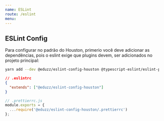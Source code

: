 ```yaml
---
name: ESLint
route: /eslint
menu:
---
```


## ESLint Config

Para configurar no padrão do Houston, primerio você deve adicionar as dependências, pois o eslint exige que plugins devem,
ser adicionados no projeto principal:

```sh
yarn add --dev @eduzz/eslint-config-houston @typescript-eslint/eslint-plugin @typescript-eslint/parser eslint-config-prettier eslint-plugin-eslint-plugin eslint-plugin-import-helpers eslint-plugin-prettier eslint-plugin-react eslint-plugin-react-hooks eslint-plugin-unused-imports prettier
```

```json
// .eslintrc
{
  "extends": ["@eduzz/eslint-config-houston"]
}
```

```js
// .prettierrc.js
module.exports = {
  ...require('@eduzz/eslint-config-houston/.prettierrc')
};
```
